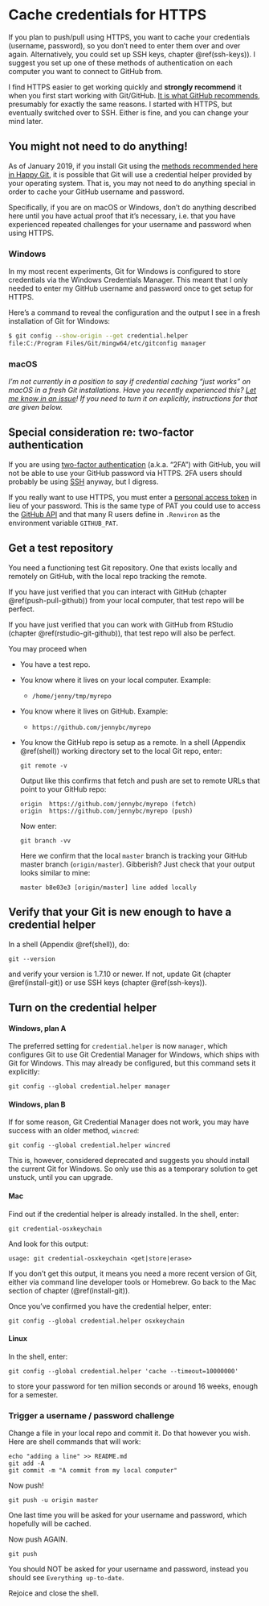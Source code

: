 # Cache credentials for HTTPS {#credential-caching}

If you plan to push/pull using HTTPS, you want to cache your credentials (username, password), so you don't need to enter them over and over again. Alternatively, you could set up SSH keys, chapter \@ref(ssh-keys)). I suggest you set up one of these methods of authentication on each computer you want to connect to GitHub from.

I find HTTPS easier to get working quickly and **strongly recommend** it when you first start working with Git/GitHub. [It is what GitHub recommends](https://stackoverflow.com/a/11041782/2825349), presumably for exactly the same reasons. I started with HTTPS, but eventually switched over to SSH. Either is fine, and you can change your mind later.

## You might not need to do anything!

As of January 2019, if you install Git using the [methods recommended here in Happy Git](#install-git), it is possible that Git will use a credential helper provided by your operating system. That is, you may not need to do anything special in order to cache your GitHub username and password.

Specifically, if you are on macOS or Windows, don't do anything described here until you have actual proof that it's necessary, i.e. that you have experienced repeated challenges for your username and password when using HTTPS.

### Windows

In my most recent experiments, Git for Windows is configured to store credentials via the Windows Credentials Manager. This meant that I only needed to enter my GitHub username and password once to get setup for HTTPS.

Here’s a command to reveal the configuration and the output I see in a fresh installation of Git for Windows:

``` bash
$ git config --show-origin --get credential.helper
file:C:/Program Files/Git/mingw64/etc/gitconfig manager
```

### macOS

*I'm not currently in a position to say if credential caching "just works" on macOS in a fresh Git installations. Have you recently experienced this? [Let me know in an issue](https://github.com/jennybc/happy-git-with-r/issues)! If you need to turn it on explicitly, instructions for that are given below.*

## Special consideration re: two-factor authentication

If you are using [two-factor authentication](https://help.github.com/articles/about-two-factor-authentication/) (a.k.a. "2FA") with GitHub, you will not be able to use your GitHub password via HTTPS. 2FA users should probably be using [SSH](#ssh-keys) anyway, but I digress.

If you really want to use HTTPS, you must enter a [personal access token](https://help.github.com/articles/creating-a-personal-access-token-for-the-command-line/) in lieu of your password. This is the same type of PAT you could use to access the [GitHub API](https://developer.github.com/v3/) and that many R users define in `.Renviron` as the environment variable `GITHUB_PAT`.

## Get a test repository

You need a functioning test Git repository. One that exists locally and remotely on GitHub, with the local repo tracking the remote.

If you have just verified that you can interact with GitHub (chapter \@ref(push-pull-github)) from your local computer, that test repo will be perfect.

If you have just verified that you can work with GitHub from RStudio (chapter \@ref(rstudio-git-github)), that test repo will also be perfect.

You may proceed when

  * You have a test repo.
  * You know where it lives on your local computer. Example:
    - `/home/jenny/tmp/myrepo`
  * You know where it lives on GitHub. Example:
    - `https://github.com/jennybc/myrepo`
  * You know the GitHub repo is setup as a remote. In a shell (Appendix \@ref(shell)) working directory set to the local Git repo, enter:
  
        git remote -v
        
    Output like this confirms that fetch and push are set to remote URLs that point to your GitHub repo:
    
        origin	https://github.com/jennybc/myrepo (fetch)
        origin	https://github.com/jennybc/myrepo (push)
        
    Now enter:
    
        git branch -vv
        
    Here we confirm that the local `master` branch is tracking your GitHub master branch (`origin/master`). Gibberish? Just check that your output looks similar to mine:
    
        master b8e03e3 [origin/master] line added locally

## Verify that your Git is new enough to have a credential helper

In a shell (Appendix \@ref(shell)), do:

    git --version

and verify your version is 1.7.10 or newer. If not, update Git (chapter \@ref(install-git)) or use SSH keys (chapter \@ref(ssh-keys)).
  
## Turn on the credential helper

#### Windows, plan A

The preferred setting for `credential.helper` is now `manager`, which configures Git to use Git Credential Manager for Windows, which ships with Git for Windows. This may already be configured, but this command sets it explicitly:

    git config --global credential.helper manager

#### Windows, plan B

If for some reason, Git Credential Manager does not work, you may have success with an older method, `wincred`:

    git config --global credential.helper wincred
    
This is, however, considered deprecated and suggests you should install the current Git for Windows. So only use this as a temporary solution to get unstuck, until you can upgrade.

#### Mac

Find out if the credential helper is already installed. In the shell, enter:

    git credential-osxkeychain
    
And look for this output:

    usage: git credential-osxkeychain <get|store|erase>

If you don't get this output, it means you need a more recent version of Git, either via command line developer tools or Homebrew. Go back to the Mac section of chapter (\@ref(install-git)).

Once you've confirmed you have the credential helper, enter:

    git config --global credential.helper osxkeychain

#### Linux

In the shell, enter:

    git config --global credential.helper 'cache --timeout=10000000'

to store your password for ten million seconds or around 16 weeks, enough for a semester.

### Trigger a username / password challenge

Change a file in your local repo and commit it. Do that however you wish. Here are shell commands that will work:

    echo "adding a line" >> README.md
    git add -A
    git commit -m "A commit from my local computer"

Now push!

    git push -u origin master

One last time you will be asked for your username and password, which hopefully will be cached.

Now push AGAIN.

    git push
  
You should NOT be asked for your username and password, instead you should see `Everything up-to-date`.
  
Rejoice and close the shell.
